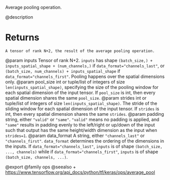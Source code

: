 Average pooling operation.

@description

# Returns
    A tensor of rank N+2, the result of the average pooling operation.

@param inputs Tensor of rank N+2. `inputs` has shape
    `(batch_size,) + inputs_spatial_shape + (num_channels,)` if
    `data_format="channels_last"`, or
    `(batch_size, num_channels) + inputs_spatial_shape` if
    `data_format="channels_first"`. Pooling happens over the spatial
    dimensions only.
@param pool_size int or tuple/list of integers of size
    `len(inputs_spatial_shape)`, specifying the size of the pooling
    window for each spatial dimension of the input tensor. If
    `pool_size` is int, then every spatial dimension shares the same
    `pool_size`.
@param strides int or tuple/list of integers of size
    `len(inputs_spatial_shape)`. The stride of the sliding window for
    each spatial dimension of the input tensor. If `strides` is int,
    then every spatial dimension shares the same `strides`.
@param padding string, either `"valid"` or `"same"`. `"valid"` means no
    padding is applied, and `"same"` results in padding evenly to the
    left/right or up/down of the input such that output has the
    same height/width dimension as the input when `strides=1`.
@param data_format A string, either `"channels_last"` or `"channels_first"`.
    `data_format` determines the ordering of the dimensions in the
    inputs. If `data_format="channels_last"`, `inputs` is of shape
    `(batch_size, ..., channels)` while if
    `data_format="channels_first"`, `inputs` is of shape
    `(batch_size, channels, ...)`.

@export
@family ops
@seealso
+ <https://www.tensorflow.org/api_docs/python/tf/keras/ops/average_pool>
